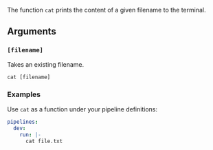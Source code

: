 The function `cat` prints the content of a given filename to the terminal.

## Arguments

### `[filename]`

Takes an existing filename.

```
cat [filename]
```

### Examples

Use `cat` as a function under your pipeline definitions:

```yaml
pipelines:
  dev:
    run: |-
      cat file.txt
```
